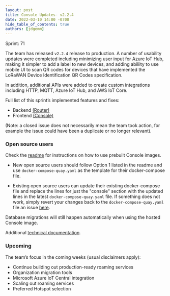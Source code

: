 ```yaml
---
layout: post
title: Console Updates- v2.2.4
date: 2022-03-10 14:00 -0700
hide_table_of_contents: true
authors: [jdgemm]
---
```


Sprint: 71

The team has released `v2.2.4` release to production. A number of usability updates were completed
including minimizing user input for Azure IoT Hub, making it simpler to add a label to new devices,
and adding abiliity to use mobile UI to scan QR codes for devices that have implemented the LoRaWAN
Device Identification QR Codes specification.

<!--truncate-->

In addition, additional APIs were added to create custom integrations including HTTP, MQTT, Azure
IoT Hub, and AWS IoT Core.

Full list of this sprint’s implemented features and fixes:

- Backend [(Router)](https://github.com/helium/router/milestone/9?closed=1)
- Frontend [(Console)](https://github.com/helium/console/milestone/9?closed=1)

(Note: a closed issue does not necessarily mean the team took action, for example the issue could
have been a duplicate or no longer relevant).

### Open source users

Check the [readme](https://github.com/helium/console) for instructions on how to use prebuilt
Console images.

- New open source users should follow Option 1 listed in the readme and use
  `docker-compose-quay.yaml` as the template for their docker-compose file.

- Existing open source users can update their existing docker-compose file and replace the lines for
  just the "console" section with the updated lines in the latest `docker-compose-quay.yaml` file.
  If something does not work, simply revert your changes back to the `docker-compose-quay.yaml` file
  an issue [here](https://github.com/helium/console/issues).

Database migrations will still happen automatically when using the hosted Console image.

Additional
[technical documentation](https://docs.helium.com/use-the-network/run-console/#console-setup).

### Upcoming

The team’s focus in the coming weeks (usual disclaimers apply):

- Continue building out production-ready roaming services
- Organization migration tools
- Microsoft Azure IoT Central integration
- Scaling out roaming services
- Preferred Hotspot selection
